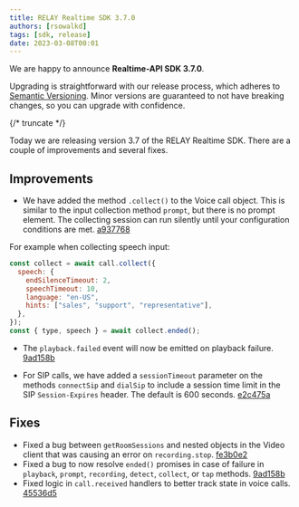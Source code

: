 ```yaml
---
title: RELAY Realtime SDK 3.7.0
authors: [rsowalkd]
tags: [sdk, release]
date: 2023-03-08T00:01
---
```


We are happy to announce **Realtime-API SDK 3.7.0**.


Upgrading is straightforward with our release process, which adheres to [Semantic Versioning](https://semver.org/).
Minor versions are guaranteed to not have breaking changes, so you can upgrade with confidence.

<ReleaseCard library="@signalwire/realtime-api" version="3.7.0" releaseType="minor"/>


{/* truncate */}

Today we are releasing version 3.7 of the RELAY Realtime SDK. There are a couple of improvements and several fixes.

## Improvements

- We have added the method `.collect()` to the Voice call object. This is similar to the input collection method `prompt`, but there is no prompt element. The collecting session can run silently until your configuration conditions are met. [a937768](https://github.com/signalwire/signalwire-js/commit/a937768a0b965d35b8468324a5d85273fc46e638)

For example when collecting speech input:

```js
const collect = await call.collect({
  speech: {
    endSilenceTimeout: 2,
    speechTimeout: 10,
    language: "en-US",
    hints: ["sales", "support", "representative"],
  },
});
const { type, speech } = await collect.ended();
```

- The `playback.failed` event will now be emitted on playback failure. [9ad158b](https://github.com/signalwire/signalwire-js/commit/9ad158b90f73bed038d18f7f8b745931c266c3cf)

- For SIP calls, we have added a `sessionTimeout` parameter on the methods `connectSip` and `dialSip` to include a session time limit in the SIP `Session-Expires` header. The default is 600 seconds. [e2c475a](https://github.com/signalwire/signalwire-js/commit/e2c475a7ceb4e9eea6438b1d3dbb8457b7ad3e70)

## Fixes

- Fixed a bug between `getRoomSessions` and nested objects in the Video client that was causing an error on `recording.stop`. [fe3b0e2](https://github.com/signalwire/signalwire-js/commit/fe3b0e29880bfd6259e9a05acb2a40fbc3fda02b)
- Fixed a bug to now resolve `ended()` promises in case of failure in `playback`, `prompt`, `recording`, `detect`, `collect`, or `tap` methods. [9ad158b](https://github.com/signalwire/signalwire-js/commit/9ad158b90f73bed038d18f7f8b745931c266c3cf)
- Fixed logic in `call.received` handlers to better track state in voice calls. [45536d5](https://github.com/signalwire/signalwire-js/commit/45536d5fb6a8e474a2f5b511ddf12fb474566b19)